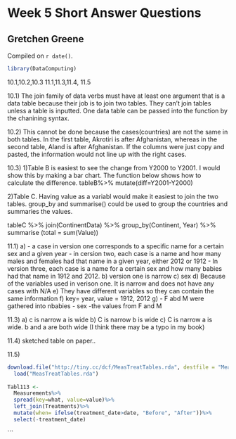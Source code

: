 # Week 5 Short Answer Questions

## Gretchen Greene

<!-- leave this material as is -->
Compiled on `r date()`.

```r
library(DataComputing)
```
<!-- put your content after this line -->

10.1,10.2,10.3
11.1,11.3,11.4, 11.5

10.1) The join family of data verbs must have at least one argument that is a data table because their job is to join two tables. They can't join tables unless a table is inputted. One data table can be passed into the function by the chanining syntax.

10.2) This cannot be done because the cases(countries) are not the same in both tables. In the first table, Akrotiri is after Afghanistan, whereas in the second table, Aland is after Afghanistan. If the columns were just copy and pasted, the information would not line up with the right cases.

10.3)
1)Table B is easiest to see the change from Y2000 to Y2001. I would show this by making a bar chart. The function below shows how to calculate the difference.
tableB%>%
  mutate(diff=Y2001-Y2000)
  
2)Table C. Having value as a variabl would make it easiest to join the two tables. group_by and summarise() could be used to group the countries and summaries the values.

tableC %>%
  join(ContinentData) %>%
  group_by(Continent, Year) %>%
  summarise (total = sum(Value))
  
11.1)
a) - a case in version one corresponds to a specific name for a certain sex and a given year
- in cersion two, each case is a name and how many males and females had that name in a given year, either 2012 or 1912
- In version three, each case is a name for a certain sex and how many babies had that name in 1912 and 2012.
b) version one is narrow
c) sex
d) Because of the variables used in verison one. It is narrow and does not have any cases with N/A
e) They have different variables so they can contain the same information
f) key= year, value = 1912, 2012
g) - F abd M were gathered into nbabies
- sex
-the values from F and M

11.3)
a) c is narrow a is wide
b) C is narrow b is wide
c) C is narrow a is wide. b and a are both wide (I think there may be a typo in my book)

11.4) sketched table on paper..

11.5) 
```r
download.file("http://tiny.cc/dcf/MeasTreatTables.rda", destfile = "MeasTreatTables.rda") 
  load("MeasTreatTables.rda")
  
Tabl113 <-
  Measurements%>%
  spread(key=what, value=value)%>%
  left_join(Treatments)%>%
  mutate(when= ifelse(treatment_date>date, "Before", "After"))%>%
  select(-treatment_date)
```
  
```